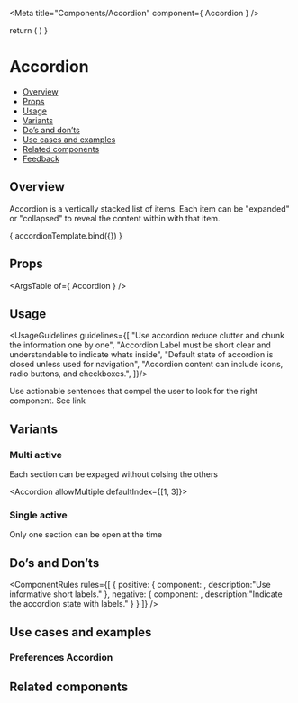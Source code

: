 
<Meta
  title="Components/Accordion"
  component={ Accordion }
/>

<!--- Component template -->

  return (
    <Accordion  defaultIndex={[1]}>
      <AccordionItem title="Notifications" />
      <AccordionItem title="Setting" />
      <AccordionItem title="Info" />
      <AccordionItem title="Profile" />
      <AccordionItem title="Permisions" />
      <AccordionItem title="Seurity" />
      <AccordionItem title="Connectivity" />
      <AccordionItem title="Integration" />
      <AccordionItem title="Assets" />
    </Accordion>
  )
}

<!--- Component documentation -->

# Accordion
- [Overview](#overview)
- [Props](#props)
- [Usage](#usage)
- [Variants](#variants)
- [Do’s and don’ts](#dos-and-donts)
- [Use cases and examples](#use-cases-and-examples)
- [Related components](#related-components)
- [Feedback](#feedback)

## Overview
Accordion is a vertically stacked list of items. Each item can be "expanded" or "collapsed" to reveal the content within with that item.

<Canvas>
  <Story name="Overview"
         args={ {prop1: "prop's default value", prop2: "prop's default value"} }>
    { accordionTemplate.bind({}) }
  </Story>
</Canvas>

## Props
<ArgsTable of={ Accordion } />

## Usage
<UsageGuidelines guidelines={[
  "Use accordion reduce clutter and chunk the information one by one",
  "Accordion Label must be short clear and understandable to indicate whats inside",
  "Default state of accordion is closed unless used for navigation",
  "Accordion content can include icons, radio buttons, and checkboxes.",
]}/>

<Tip>Use actionable sentences that compel the user to look for the right component. See link</Tip>

## Variants
### Multi active
Each section can be expaged without colsing the others
<Canvas>
  <Story name="Multi active">
    <div className="small-wrapepr">
      <Accordion allowMultiple defaultIndex={[1, 3]}>
        <AccordionItem title="Notifications" />
        <AccordionItem title="Setting"><div className="small-box" /></AccordionItem>
        <AccordionItem title="Connectivity" />
        <AccordionItem title="Integration"><div className="small-box" /></AccordionItem>
        <AccordionItem title="Assets" />
      </Accordion>
    </div>
  </Story>
</Canvas>

### Single active
Only one section can be open at the time
<Canvas>
  <Story name="Single active">
    <div className="small-wrapepr">
      <Accordion defaultIndex={[1]}>
        <AccordionItem title="Notifications" />
        <AccordionItem title="Setting"><div className="big-box" /></AccordionItem>
        <AccordionItem title="Connectivity" />
        <AccordionItem title="Integration" />
        <AccordionItem title="Assets" />
      </Accordion>
    </div>
  </Story>
</Canvas>

## Do’s and Don’ts
<ComponentRules
  rules={[
    {
      positive: {
        component:
          <Accordion>
            <AccordionItem title="Notifications" />
            <AccordionItem title="Security" />
            <AccordionItem title="InfoAssets" />
          </Accordion>,
        description:"Use informative short labels."
      },
      negative: {
        component:
          <Accordion>
            <AccordionItem title="Notifications" />
            <AccordionItem title="Security" />
            <AccordionItem title="InfoAssets" />
          </Accordion>,
        description:"Indicate the accordion state with labels."
      }
    }
  ]}
/>

## Use cases and examples
### Preferences Accordion
<Canvas>
  <Story name="Preferences Accordion">
    <div className="wrapper">
      <Accordion>
        <AccordionItem title="In monday">
          <div className="checkbox-wrapper">
            <Checkbox label="Regular" />
            <Checkbox label="Selected" checked />
            <Checkbox label="Disabled"  />
            <Checkbox label="Indeterminate" />
            <Checkbox label="Indeterminate" />
            <Checkbox label="Indeterminate" />
          </div>   
        </AccordionItem>
      </Accordion>
    </div>
  </Story>
</Canvas>

## Related components
<RelatedComponents componentsNames={[]} />
